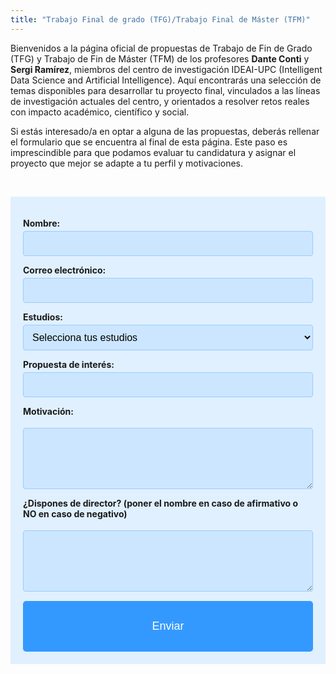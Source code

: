 ```yaml
---
title: "Trabajo Final de grado (TFG)/Trabajo Final de Máster (TFM)"
---
```


Bienvenidos a la página oficial de propuestas de Trabajo de Fin de Grado (TFG) y Trabajo de Fin de Máster (TFM) de los profesores **Dante Conti** y **Sergi Ramírez**, miembros del centro de investigación IDEAI-UPC (Intelligent Data Science and Artificial Intelligence). Aquí encontrarás una selección de temas disponibles para desarrollar tu proyecto final, vinculados a las líneas de investigación actuales del centro, y orientados a resolver retos reales con impacto académico, científico y social.

Si estás interesado/a en optar a alguna de las propuestas, deberás rellenar el formulario que se encuentra al final de esta página. Este paso es imprescindible para que podamos evaluar tu candidatura y asignar el proyecto que mejor se adapte a tu perfil y motivaciones.

<br>

```{=html}
<style>
  form {
    width: 100%;
    max-width: 100%;
    padding: 20px;
    background-color: #e0f0ff; /* azul claro suave para el recuadro */
    box-sizing: border-box;
  }

  input[type="text"],
  input[type="email"],
  select,
  textarea {
    width: 100%;
    background-color: #cce6ff; /* un azul claro un poco más intenso */
    border: 1px solid #99ccff;
    border-radius: 4px;
    padding: 10px;
    box-sizing: border-box;
    font-size: 16px;
    margin-top: 4px;
  }

  button {
    margin-top: 15px;
    padding: 12px;
    width: 100%;
    background-color: #3399ff;
    border: none;
    border-radius: 5px;
    color: white;
    font-size: 18px;
    cursor: pointer;
  }

  button:hover {
    background-color: #2673cc;
  }

  label {
    font-weight: bold;
    margin-top: 10px;
    display: block;
  }

  #form-response {
    margin-top: 12px;
    font-weight: bold;
    text-align: center;
  }
</style>
```

<form id="tfg-form">

<label for="name">Nombre:</label> <input type="text" id="name" name="name" required>

<label for="email">Correo electrónico:</label> <input type="email" id="email" name="email" required>

<label for="carrera">Estudios:</label> <select id="carrera" name="carrera" required> <option value="">Selecciona tus estudios</option> <option value="GEI">Grado en Ingenieria Informática (GEI)</option> <option value="GEST">Grado en Estadística (GEST)</option> <option value="GEST-GECO">Dobre grado en Estadística - Economia (GEST-ECO)</option> <option value="GCD">Grado en Ciencia de Datos (GCED)</option> <option value="GIA">Grado en Inteligencia Artificial (GIA)</option> <option value="MAI">Master en Inteligencia Artificial (MAI)</option> <option value="MEI">Master en ingenieria informática (MEI)</option> <option value="Otra">Otra</option> </select>

<label for="project">Propuesta de interés:</label> <input type="text" id="project" name="project" required>

<label for="motivation">Motivación:</label>

```{=html}
<textarea id="motivation" name="motivation" rows="4" required></textarea>
```

<label for="direccion">¿Dispones de director? (poner el nombre en caso de afirmativo o NO en caso de negativo)</label>

```{=html}
<textarea id="direccion" name="direccion" rows="4" required></textarea>
```

<button type="submit">

Enviar

</button>

</form>

::: {#form-response}
:::

```{=html}
<script>
  const scriptURL = 'https://script.google.com/macros/s/AKfycbywrCbqOGTgazvZVuoyYbZyKH14MPoTJJbYFUixCZHGj__79lmAeCVjlPmHUysC6poTfA/exec';
  const form = document.getElementById('tfg-form');
  const responseDiv = document.getElementById('form-response');

  form.addEventListener('submit', e => {
    e.preventDefault();
    const formData = new FormData(form);
    fetch(scriptURL, { method: 'POST', body: formData })
      .then(response => responseDiv.innerHTML = "✅ ¡Formulario enviado con éxito!")
      .catch(error => responseDiv.innerHTML = "❌ Error al enviar el formulario.");
  });
</script>
```
